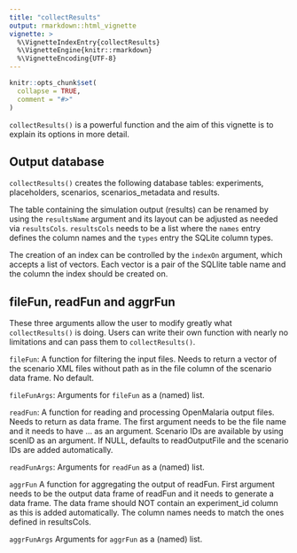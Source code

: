 ```yaml
---
title: "collectResults"
output: rmarkdown::html_vignette
vignette: >
  %\VignetteIndexEntry{collectResults}
  %\VignetteEngine{knitr::rmarkdown}
  %\VignetteEncoding{UTF-8}
---
```


```r
knitr::opts_chunk$set(
  collapse = TRUE,
  comment = "#>"
)
```

`collectResults()` is a powerful function and the aim of this vignette is to
explain its options in more detail.

## Output database

`collectResults()` creates the following database tables: experiments,
placeholders, scenarios, scenarios_metadata and results. 

The table containing the simulation output (results) can be renamed by using the
`resultsName` argument and its layout can be adjusted as needed via
`resultsCols`. `resultsCols` needs to be a list where the `names` entry defines
the column names and the `types` entry the SQLite column types.

The creation of an index can be controlled by the `indexOn` argument, which
accepts a list of vectors. Each vector is a pair of the SQLlite table name and
the column the index should be created on.

## fileFun, readFun and aggrFun

These three arguments allow the user to modify greatly what `collectResults()`
is doing. Users can write their own function with nearly no limitations and can
pass them to `collectResults()`.

`fileFun`: A function for filtering the input files. Needs to return a vector of
the scenario XML files without path as in the file column of the scenario data
frame. No default.

`fileFunArgs`: Arguments for `fileFun` as a (named) list.

`readFun`: A function for reading and processing OpenMalaria output files. Needs
to return as data frame. The first argument needs to be the file name and it
needs to have ... as an argument. Scenario IDs are available by using scenID as
an argument. If NULL, defaults to readOutputFile and the scenario IDs are added
automatically.
   
`readFunArgs`: Arguments for `readFun` as a (named) list.

`aggrFun` A function for aggregating the output of readFun. First argument needs
to be the output data frame of readFun and it needs to generate a data frame.
The data frame should NOT contain an experiment_id column as this is added
automatically. The column names needs to match the ones defined in resultsCols.
   
`aggrFunArgs` Arguments for `aggrFun` as a (named) list.
